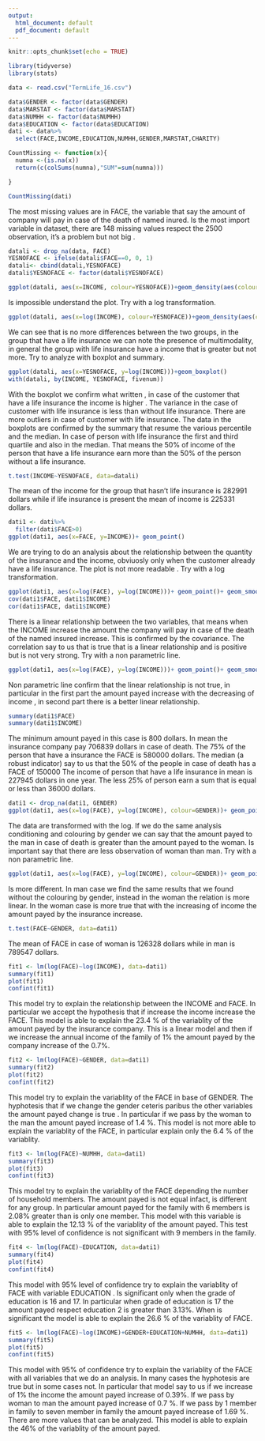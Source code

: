 ---
output:
  html_document: default
  pdf_document: default
---

```{r setup, include=FALSE}
knitr::opts_chunk$set(echo = TRUE)
```

```{r}
library(tidyverse)
library(stats)
```

```{r}
data <- read.csv("TermLife_16.csv")

data$GENDER <- factor(data$GENDER)
data$MARSTAT <- factor(data$MARSTAT)
data$NUMHH <- factor(data$NUMHH)
data$EDUCATION <- factor(data$EDUCATION)
dati <- data%>%
  select(FACE,INCOME,EDUCATION,NUMHH,GENDER,MARSTAT,CHARITY)

```

```{r}
CountMissing <- function(x){
  numna <-(is.na(x))
  return(c(colSums(numna),"SUM"=sum(numna)))

}
```

```{r}
CountMissing(dati)
```
The most missing values are in FACE, the variable that say the amount of company will pay in case of the death of named inured. Is the most import variable in dataset, there are 148 missing values respect the 2500 observation, it's a problem but not big . 

```{r}
datali <- drop_na(data, FACE)
YESNOFACE <- ifelse(datali$FACE==0, 0, 1)
datali<- cbind(datali,YESNOFACE)
datali$YESNOFACE <- factor(datali$YESNOFACE)

ggplot(datali, aes(x=INCOME, colour=YESNOFACE))+geom_density(aes(colour=YESNOFACE, fill=YESNOFACE, alpha=0.3))
```
Is impossible understand the plot. Try with a log transformation.

```{r}
ggplot(datali, aes(x=log(INCOME), colour=YESNOFACE))+geom_density(aes(colour=YESNOFACE, fill=YESNOFACE, alpha=0.3))
```
We can see that is no more differences between the two groups, in the group that have a life insurance we can note the presence of multimodality, in general the group with life insurance have a income that is greater but not more. Try to analyze with boxplot and summary.

```{r}
ggplot(datali, aes(x=YESNOFACE, y=log(INCOME)))+geom_boxplot()
with(datali, by(INCOME, YESNOFACE, fivenum))
```
With the boxplot we confirm what written , in case of the customer that have a life insurance the income is higher . The variance in the case of customer with life insurance is less than without life insurance. There are more outliers in case of customer with life insurance. The data in the boxplots are confirmed by the summary that resume the various percentile and the median. In case of person with life insurance the first and third quartile and also in the median. That means the 50% of income of the person that have a life insurance earn more than the 50% of the person without a life insurance. 

```{r}
t.test(INCOME~YESNOFACE, data=datali)
```
The mean of the income for the group that hasn't life insurance is 282991 dollars while if life insurance is present the mean of income is 225331 dollars. 

```{r}
dati1 <- dati%>%
  filter(dati$FACE>0)
ggplot(dati1, aes(x=FACE, y=INCOME))+ geom_point()
```
We are trying to do an analysis about the relationship between the quantity of the insurance and the income, obviuosly only when the customer already have a life insurance. The plot is not more readable . Try with a log transformation.

```{r}
ggplot(dati1, aes(x=log(FACE), y=log(INCOME)))+ geom_point()+ geom_smooth(method = "lm")
cov(dati1$FACE, dati1$INCOME)
cor(dati1$FACE, dati1$INCOME)
```
There is a linear relationship between the two variables, that means when the INCOME increase the amount the company will pay in case of the death of the named insured increase. This is confirmed by the covariance. The correlation say to us that is true that is a linear relationship and is positive but is not very strong. Try with a non parametric line.

```{r}
ggplot(dati1, aes(x=log(FACE), y=log(INCOME)))+ geom_point()+ geom_smooth(method = "loess")
```
Non parametric line confirm that the linear relationship is not true, in particular in the first part the amount payed increase with the decreasing of income , in second part there is a better linear relationship.

```{r}
summary(dati1$FACE)
summary(dati1$INCOME)
```
The minimum amount payed in this case is 800 dollars. In mean the insurance company pay 706839 dollars in case of death. The 75% of the person that have a insurance the FACE is 580000 dollars. The median (a robust indicator) say to us that the 50% of the people in case of death has a FACE of 150000 
The income of person that have a life insurance in mean is 227945 dollars in one year. The less 25% of person earn a sum that is equal or less than 36000 dollars. 

```{r}
dati1 <- drop_na(dati1, GENDER)
ggplot(dati1, aes(x=log(FACE), y=log(INCOME), colour=GENDER))+ geom_point()+ geom_smooth(method = "lm")
```
The data are transformed with the log. If we do the same analysis conditioning and colouring by gender we can say that the amount payed to the man in case of death is greater than the amount payed to the woman. Is important say that there are less observation of woman than man. Try with a non parametric line. 

```{r}
ggplot(dati1, aes(x=log(FACE), y=log(INCOME), colour=GENDER))+ geom_point()+ geom_smooth(method = "loess")
```
Is more different. In man case we find the same results that we found without the colouring by gender, instead in the woman the relation is more linear. In the woman case is more true that with the increasing of income the amount payed by the insurance increase.
```{r}
t.test(FACE~GENDER, data=dati1)
```
The mean of FACE in case of woman is 126328 dollars while in man is 789547 dollars.

```{r}
fit1 <- lm(log(FACE)~log(INCOME), data=dati1)
summary(fit1)
plot(fit1)
confint(fit1)
```

This model try to explain the relationship between the INCOME and FACE. In particular we accept the hypothesis that if increase the income increase the FACE. This model is able to explain the 23.4 % of the variablity of the amount payed by the insurance company. This is a linear model and then if we increase the annual income of the family of 1% the amount payed by the company increase of the 0.7%.

```{r}
fit2 <- lm(log(FACE)~GENDER, data=dati1)
summary(fit2)
plot(fit2)
confint(fit2)
```
This model try to explain the variablity of the FACE in base of GENDER. The hyphotesis that if we change the gender ceteris paribus the other variables the amount payed change is true . In particular if we pass by the woman to the man the amount payed increase of 1.4 %. This model is not more able to explain the variablity of the FACE, in particular explain only the 6.4 % of the variablity.

```{r}

fit3 <- lm(log(FACE)~NUMHH, data=dati1)
summary(fit3)
plot(fit3)
confint(fit3)
```

This model try to explain the variablity of the FACE depending the number of household members. The amount payed is not equal infact, is different for any group. In particular amount payed for the family with 6 members is 2.08%  greater than is only one member. This model with this variable is able to explain the 12.13 % of the variablity of the amount payed. This test with 95% level of confidence is not significant with 9 members in the family.

```{r}

fit4 <- lm(log(FACE)~EDUCATION, data=dati1)
summary(fit4)
plot(fit4)
confint(fit4)

```

This model with 95% level of confidence try to explain the variablity of FACE with variable EDUCATION . Is significant only when the grade of education is 16 and 17. In particular when grade of education is 17 the amount payed respect education 2 is greater than 3.13%. When is significant the model is able to explain the 26.6 % of the variablity of FACE.

```{r}
fit5 <- lm(log(FACE)~log(INCOME)+GENDER+EDUCATION+NUMHH, data=dati1)
summary(fit5)
plot(fit5)
confint(fit5)
```

This model with 95% of confidence try to explain the variablity of the FACE with all variables that we do an analysis. In many cases the hyphotesis are true but in some cases not. In particular that model say to us if we increase of 1% the income the amount payed increase of 0.39%. If we pass by woman to man the amount payed increase of 0.7 %. If we pass by 1 member in family to seven member in family the amount payed increase of 1.69 %. There are more values that can be analyzed. This model is able to explain the 46% of the variablity of the amount payed.
